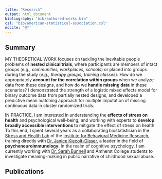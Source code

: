 ```yaml
---
title: "Research"
output: html_document
bibliography: "bib/authored-works.bib"
csl: "bib/american-statistical-association.csl"
nocite: '@*'
---
```


## Summary

MY THEORETICAL WORK focuses on tackling the inevitable people problems of **nested clinical trials**,  where participants are members of intact groups (*e.g., communities, workplaces, schools*) or placed into groups during the study (*e.g., therapy groups, training classes*). How do we appropriately **account for the correlation within groups** when we analyze data from these designs, and how do we **handle missing data** in these scenarios? I demonstrated the strength of a logistic mixed effects model for binary outcome data from partially nested designs, and developed a predictive mean matching approach for multiple imputation of missing continuous data in cluster randomized trials. 

IN PRACTICE, I am interested in understanding the **effects of stress on health** and psychological well-being, and working with experts to **develop broadly accessible interventions** to mitigate the effect of stress on health. To this end, I spent several years as a collaborating biostatistician in the [Stress and Health Lab](http://pni.osumc.edu/stressandhealth/research.htm) of the [Institute for Behavioral Medicine Research](https://wexnermedical.osu.edu/neurological-institute/departments-and-centers/research-centers/institute-for-behavioral-medicine-research), training directly with [Dr. Janice Kiecolt-Glaser](https://wexnermedical.osu.edu/neurological-institute/researchers/janice-kiecolt-glaser-phd), a leader in the field of **psychoneuroimmunology**.  In the realm of cognitive psychology, I am currently working with [Dr. Sarah Bunnell](http://www.beinghumaninstem.com/dr-bunnell-profile.html) and Amherst College students to investigate meaning-making in public narrative of childhood sexual abuse.. 


## Publications